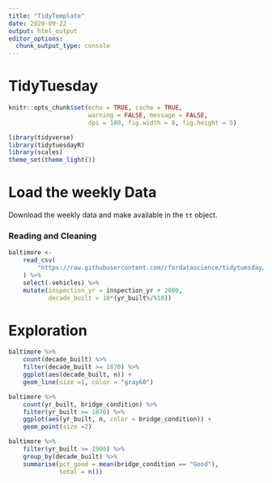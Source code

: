 ```yaml
---
title: "TidyTemplate"
date: 2020-09-22
output: html_output
editor_options: 
  chunk_output_type: console
---
```


# TidyTuesday

```r

knitr::opts_chunk$set(echo = TRUE, cache = TRUE, 
                      warning = FALSE, message = FALSE,
                      dpi = 180, fig.width = 8, fig.height = 5)

library(tidyverse)
library(tidytuesdayR)
library(scales)
theme_set(theme_light())
```

# Load the weekly Data

Download the weekly data and make available in the `tt` object.

### Reading and Cleaning
```r
baltimore <-
    read_csv(
        "https://raw.githubusercontent.com/rfordatascience/tidytuesday/master/data/2018/2018-11-27/baltimore_bridges.csv"
    ) %>%
    select(-vehicles) %>%
    mutate(inspection_yr = inspection_yr + 2000,
           decade_built = 10*(yr_built%/%10))
```

# Exploration
```r
baltimore %>% 
    count(decade_built) %>% 
    filter(decade_built >= 1870) %>% 
    ggplot(aes(decade_built, n)) +
    geom_line(size =1, color = "gray60")
```


```r
baltimore %>% 
    count(yr_built, bridge_condition) %>% 
    filter(yr_built >= 1870) %>% 
    ggplot(aes(yr_built, n, color = bridge_condition)) +
    geom_point(size =2)
```

```r
baltimore %>% 
    filter(yr_built >= 1900) %>% 
    group_by(decade_built) %>% 
    summarise(pct_good = mean(bridge_condition == "Good"),
              total = n())
```

